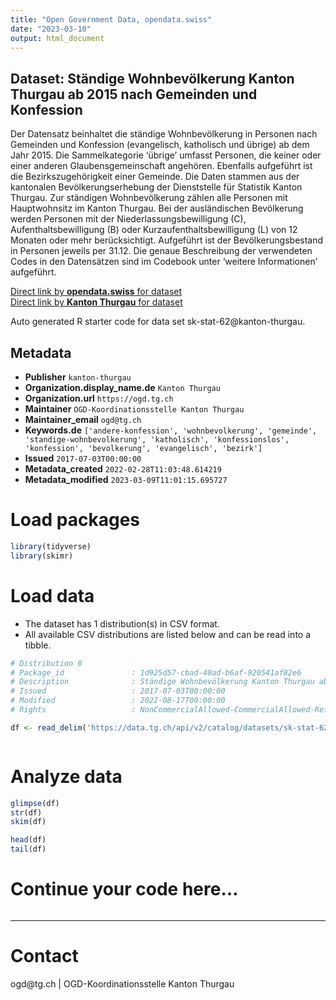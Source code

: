 ```yaml
---
title: "Open Government Data, opendata.swiss"
date: "2023-03-10"
output: html_document
---
```


## Dataset: Ständige Wohnbevölkerung Kanton Thurgau ab 2015 nach Gemeinden und Konfession

Der Datensatz beinhaltet die ständige Wohnbevölkerung in Personen nach Gemeinden und Konfession (evangelisch, katholisch und übrige) ab dem Jahr 2015. Die Sammelkategorie 'übrige' umfasst Personen, die keiner oder einer anderen Glaubensgemeinschaft angehören. Ebenfalls aufgeführt ist die Bezirkszugehörigkeit einer Gemeinde.
Die Daten stammen aus der kantonalen Bevölkerungserhebung der Dienststelle für Statistik Kanton Thurgau. Zur ständigen Wohnbevölkerung zählen alle Personen mit Hauptwohnsitz im Kanton Thurgau. Bei der ausländischen Bevölkerung werden Personen mit der Niederlassungsbewilligung (C), Aufenthaltsbewilligung (B) oder Kurzaufenthaltsbewilligung (L) von 12 Monaten oder mehr berücksichtigt. Aufgeführt ist der Bevölkerungsbestand in Personen jeweils per 31.12. Die genaue Beschreibung der verwendeten Codes in den Datensätzen sind im Codebook unter 'weitere Informationen' aufgeführt. 

[Direct link by **opendata.swiss** for dataset](https://opendata.swiss/de/dataset/standige-wohnbevolkerung-kanton-thurgau-ab-2015-nach-gemeinden-und-konfession)<br>
[Direct link by **Kanton Thurgau** for dataset](https://data.tg.ch/explore/dataset/sk-stat-62/)

Auto generated R starter code for data set sk-stat-62@kanton-thurgau.

## Metadata

- **Publisher** `kanton-thurgau`
- **Organization.display_name.de** `Kanton Thurgau`
- **Organization.url** `https://ogd.tg.ch`
- **Maintainer** `OGD-Koordinationsstelle Kanton Thurgau`
- **Maintainer_email** `ogd@tg.ch`
- **Keywords.de** `['andere-konfession', 'wohnbevolkerung', 'gemeinde', 'standige-wohnbevolkerung', 'katholisch', 'konfessionslos', 'konfession', 'bevolkerung', 'evangelisch', 'bezirk']`
- **Issued** `2017-07-03T00:00:00`
- **Metadata_created** `2022-02-28T11:03:48.614219`
- **Metadata_modified** `2023-03-09T11:01:15.695727`


# Load packages

```r

library(tidyverse)
library(skimr)

```

# Load data

-   The dataset has 1 distribution(s) in CSV format.
-   All available CSV distributions are listed below and can be read into a tibble.

```r

# Distribution 0
# Package_id               : 1d925d57-cbad-40ad-b6af-920541af82e6
# Description              : Ständige Wohnbevölkerung Kanton Thurgau ab 2015 nach Gemeinden und Konfession (csv)
# Issued                   : 2017-07-03T00:00:00
# Modified                 : 2022-08-17T00:00:00
# Rights                   : NonCommercialAllowed-CommercialAllowed-ReferenceRequired

df <- read_delim('https://data.tg.ch/api/v2/catalog/datasets/sk-stat-62/exports/csv')



```

# Analyze data

```r

glimpse(df)
str(df)
skim(df)

head(df)
tail(df)

```

# Continue your code here...

```r

```

------------------------------------------------------------------------

# Contact

ogd@tg.ch | OGD-Koordinationsstelle Kanton Thurgau
